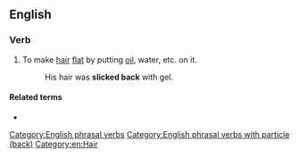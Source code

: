 ==English==

===Verb===
{{en-verb|slicks back|slicking back|slicked back}}

# To make [[hair]] [[flat]] by putting [[oil]], water, etc. on it.
#: His hair was '''slicked back''' with gel.

====Related terms====
* {{l|en|slick down}}

[[Category:English phrasal verbs]]
[[Category:English phrasal verbs with particle (back)]]
[[Category:en:Hair]]